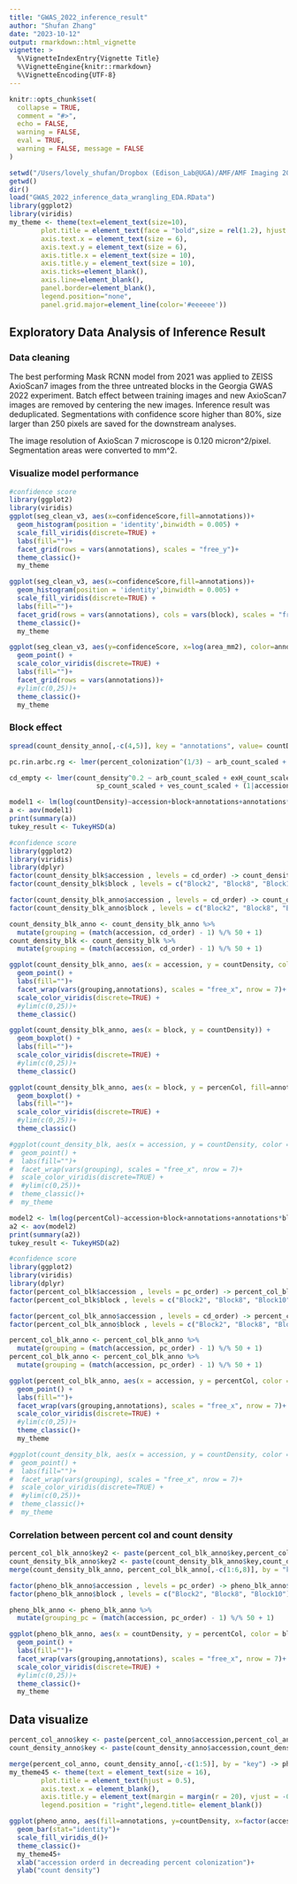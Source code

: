```yaml
---
title: "GWAS_2022_inference_result"
author: "Shufan Zhang"
date: "2023-10-12"
output: rmarkdown::html_vignette
vignette: >
  %\VignetteIndexEntry{Vignette Title}
  %\VignetteEngine{knitr::rmarkdown}
  %\VignetteEncoding{UTF-8}
---
```


```r
knitr::opts_chunk$set(
  collapse = TRUE,
  comment = "#>",
  echo = FALSE,
  warning = FALSE,
  eval = TRUE,
  warning = FALSE, message = FALSE
)
```


```r
setwd("/Users/lovely_shufan/Dropbox (Edison_Lab@UGA)/AMF/AMF Imaging 2022/0_inference_using_MaskRCNN_2021/2_infer_result/GA_GWAS_2022/")
getwd()
dir()
load("GWAS_2022_inference_data_wrangling_EDA.RData")
library(ggplot2)
library(viridis)
my_theme <- theme(text=element_text(size=10),
        plot.title = element_text(face = "bold",size = rel(1.2), hjust = 0.5),
        axis.text.x = element_text(size = 6),
        axis.text.y = element_text(size = 6),
        axis.title.x = element_text(size = 10),
        axis.title.y = element_text(size = 10),
        axis.ticks=element_blank(),
        axis.line=element_blank(),
        panel.border=element_blank(),
        legend.position="none",
        panel.grid.major=element_line(color='#eeeeee'))
```

## Exploratory Data Analysis of Inference Result

### Data cleaning
The best performing Mask RCNN model from 2021 was applied to ZEISS AxioScan7 images from the three untreated blocks in the Georgia GWAS 2022 experiment. Batch effect between training images and new AxioScan7 images are removed by centering the new images. Inference result was deduplicated. Segmentations with confidence score higher than 80%, size larger than 250 pixels are saved for the downstream analyses.

The image resolution of AxioScan 7 microscope is 0.120 micron^2/pixel. Segmentation areas were converted to mm^2.  

### Visualize model performance

```r
#confidence score
library(ggplot2)
library(viridis)
ggplot(seg_clean_v3, aes(x=confidenceScore,fill=annotations))+
  geom_histogram(position = 'identity',binwidth = 0.005) +
  scale_fill_viridis(discrete=TRUE) +
  labs(fill="")+
  facet_grid(rows = vars(annotations), scales = "free_y")+
  theme_classic()+
  my_theme

ggplot(seg_clean_v3, aes(x=confidenceScore,fill=annotations))+
  geom_histogram(position = 'identity',binwidth = 0.005) +
  scale_fill_viridis(discrete=TRUE) +
  labs(fill="")+
  facet_grid(rows = vars(annotations), cols = vars(block), scales = "free_y")+
  theme_classic()+
  my_theme

ggplot(seg_clean_v3, aes(y=confidenceScore, x=log(area_mm2), color=annotations))+
  geom_point() +
  scale_color_viridis(discrete=TRUE) +
  labs(fill="")+
  facet_grid(rows = vars(annotations))+
  #ylim(c(0,25))+
  theme_classic()+
  my_theme

```

### Block effect
```r
spread(count_density_anno[,-c(4,5)], key = "annotations", value= countDensity, -)

pc.rin.arbc.rg <- lmer(percent_colonization^(1/3) ~ arb_count_scaled + region + (1|accession), data = col.overall.class.predictors.scaled, REML = TRUE)

cd_empty <- lmer(count_density^0.2 ~ arb_count_scaled + exH_count_scaled +
                      sp_count_scaled + ves_count_scaled + (1|accession), data = col.overall.class.predictors.scaled)

model1 <- lm(log(countDensity)~accession+block+annotations+annotations*block, data = count_density_blk_anno)
a <- aov(model1)
print(summary(a))
tukey_result <- TukeyHSD(a)
```

```r
#confidence score
library(ggplot2)
library(viridis)
library(dplyr)
factor(count_density_blk$accession , levels = cd_order) -> count_density_blk$accession
factor(count_density_blk$block , levels = c("Block2", "Block8", "Block10")) -> count_density_blk$block

factor(count_density_blk_anno$accession , levels = cd_order) -> count_density_blk_anno$accession
factor(count_density_blk_anno$block , levels = c("Block2", "Block8", "Block10")) -> count_density_blk_anno$block

count_density_blk_anno <- count_density_blk_anno %>%
  mutate(grouping = (match(accession, cd_order) - 1) %/% 50 + 1)
count_density_blk <- count_density_blk %>%
  mutate(grouping = (match(accession, cd_order) - 1) %/% 50 + 1)

ggplot(count_density_blk_anno, aes(x = accession, y = countDensity, color = block)) +
  geom_point() +
  labs(fill="")+
  facet_wrap(vars(grouping,annotations), scales = "free_x", nrow = 7)+
  scale_color_viridis(discrete=TRUE) +
  #ylim(c(0,25))+
  theme_classic()

ggplot(count_density_blk_anno, aes(x = block, y = countDensity)) +
  geom_boxplot() +
  labs(fill="")+
  scale_color_viridis(discrete=TRUE) +
  #ylim(c(0,25))+
  theme_classic()

ggplot(count_density_blk_anno, aes(x = block, y = percenCol, fill=annotations)) +
  geom_boxplot() +
  labs(fill="")+
  scale_color_viridis(discrete=TRUE) +
  #ylim(c(0,25))+
  theme_classic()

#ggplot(count_density_blk, aes(x = accession, y = countDensity, color = block)) +
#  geom_point() +
#  labs(fill="")+
#  facet_wrap(vars(grouping), scales = "free_x", nrow = 7)+
#  scale_color_viridis(discrete=TRUE) +
#  #ylim(c(0,25))+
#  theme_classic()+
#  my_theme

```

```r
model2 <- lm(log(percentCol)~accession+block+annotations+annotations*block, data = percent_col_blk_anno)
a2 <- aov(model2)
print(summary(a2))
tukey_result <- TukeyHSD(a2)
```

```r
#confidence score
library(ggplot2)
library(viridis)
library(dplyr)
factor(percent_col_blk$accession , levels = pc_order) -> percent_col_blk$accession
factor(percent_col_blk$block , levels = c("Block2", "Block8", "Block10")) -> percent_col_blk$block

factor(percent_col_blk_anno$accession , levels = cd_order) -> percent_col_blk_anno$accession
factor(percent_col_blk_anno$block , levels = c("Block2", "Block8", "Block10")) -> percent_col_blk_anno$block

percent_col_blk_anno <- percent_col_blk_anno %>%
  mutate(grouping = (match(accession, pc_order) - 1) %/% 50 + 1)
percent_col_blk_anno <- percent_col_blk_anno %>%
  mutate(grouping = (match(accession, pc_order) - 1) %/% 50 + 1)

ggplot(percent_col_blk_anno, aes(x = accession, y = percentCol, color = block)) +
  geom_point() +
  labs(fill="")+
  facet_wrap(vars(grouping,annotations), scales = "free_x", nrow = 7)+
  scale_color_viridis(discrete=TRUE) +
  #ylim(c(0,25))+
  theme_classic()+
  my_theme

#ggplot(count_density_blk, aes(x = accession, y = countDensity, color = block)) +
#  geom_point() +
#  labs(fill="")+
#  facet_wrap(vars(grouping), scales = "free_x", nrow = 7)+
#  scale_color_viridis(discrete=TRUE) +
#  #ylim(c(0,25))+
#  theme_classic()+
#  my_theme

```


### Correlation between percent col and count density
```r
percent_col_blk_anno$key2 <- paste(percent_col_blk_anno$key,percent_col_blk_anno$annotations,sep = "_")
count_density_blk_anno$key2 <- paste(count_density_blk_anno$key,count_density_blk_anno$annotations,sep = "_")
merge(count_density_blk_anno, percent_col_blk_anno[,-c(1:6,8)], by = "key2") -> pheno_blk_anno

factor(pheno_blk_anno$accession , levels = pc_order) -> pheno_blk_anno$accession
factor(pheno_blk_anno$block , levels = c("Block2", "Block8", "Block10")) -> pheno_blk_anno$block

pheno_blk_anno <- pheno_blk_anno %>%
  mutate(grouping_pc = (match(accession, pc_order) - 1) %/% 50 + 1)

ggplot(pheno_blk_anno, aes(x = countDensity, y = percentCol, color = block)) +
  geom_point() +
  labs(fill="")+
  facet_wrap(vars(grouping,annotations), scales = "free_x", nrow = 7)+
  scale_color_viridis(discrete=TRUE) +
  #ylim(c(0,25))+
  theme_classic()+
  my_theme
```


## Data visualize
```r
percent_col_anno$key <- paste(percent_col_anno$accession,percent_col_anno$annotations, sep = "_")
count_density_anno$key <- paste(count_density_anno$accession,count_density_anno$annotations, sep = "_")

merge(percent_col_anno, count_density_anno[,-c(1:5)], by = "key") -> pheno_anno
my_theme45 <- theme(text = element_text(size = 16),
        plot.title = element_text(hjust = 0.5),
        axis.text.x = element_blank(),
        axis.title.y = element_text(margin = margin(r = 20), vjust = -0.25),
        legend.position = "right",legend.title= element_blank())

ggplot(pheno_anno, aes(fill=annotations, y=countDensity, x=factor(accession, levels = pc_order)))+ 
  geom_bar(stat="identity")+
  scale_fill_viridis_d()+
  theme_classic()+
  my_theme45+
  xlab("accession orderd in decreading percent colonization")+
  ylab("count density")
```



